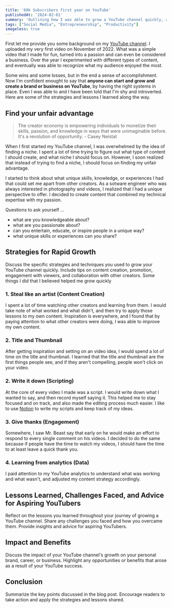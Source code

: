 ```yaml
---
title: '60k Subscribers first year on YouTube'
publishedAt: '2024-02-01'
summary: 'Outlining how I was able to grow a YouTube channel quickly, and some of the lessons I learned along the way.'
tags: ["Social Media", "Entrepreneurship", "Productivity"]
imageless: true
---
```


First let me provide you some background on my [YouTube channel](https:/youtube.com/@brianruizy). I uploaded my very first video on November of 2022. What was a simple video that I made for fun, turned into a passion and can even be considered a business. Over the year I experimented with different types of content, and eventually was able to recognize what my audience enjoyed the most.

Some wins and some losses, but in the end a sense of accomplishment. Now I'm confident enought to say that **anyone can start and grow and create a brand or business on YouTube**, by having the right systems in place. Even I was able to and I have been told that I'm shy and introverted. Here are some of the strategies and lessons I learned along the way.

## Find your unfair advantage

>The creator economy is empowering individuals to monetize their skills, passion, and knowledge in ways that were unimaginable before. It's a revolution of opportunity. - Casey Neistat

When I first started my YouTube channel, I was overwhelmed by the idea of finding a niche. I spent a lot of time trying to figure out what type of content I should create, and what niche I should focus on. However, I soon realized that instead of trying to find a niche, I should focus on finding my unfair advantage.

I started to think about what unique skills, knowledge, or experiences I had that could set me apart from other creators. As a sotware engineer who was always interested in photography and videos, I realized that I had a unique perspective to offer. I decided to create content that combined my technical expertise with my passion.

Questions to ask yourself ...

- what are you knowledgeable about?
- what are you passionate about?
- can you entertain, educate, or inspire people in a unique way?
- what unique skills or experiences can you share?

## Strategies for Rapid Growth

Discuss the specific strategies and techniques you used to grow your YouTube channel quickly.
Include tips on content creation, promotion, engagement with viewers, and collaboration with other creators. Some things I did that I believed helped me grow quickly

### 1. Steal like an artist (Content Creation)

I spent a lot of time watching other creators and learning from them. I would take note of what worked and what didn't, and then try to apply those lessons to my own content. Inspiration is everywhere, and I found that by paying attention to what other creators were doing, I was able to improve my own content.

### 2. Title and Thumbnail

After getting inspiration and setting on an video idea, I would spend a lot of time on the title and thumbnail. I learned that the title and thumbnail are the first things people see, and if they aren't compelling, people won't click on your video.

### 2. Write it down (Scripting)

At the core of every video I made was a script. I would write down what I wanted to say, and then record myself saying it. This helped me to stay focused and on track, and also made the editing process much easier. I like to use [Notion](https://ntn.so/BrianRuiz2 ) to write my scripts and keep track of my ideas.

### 3. Give thanks (Engagement)

Somewhere, I saw Mr. Beast say that early on he would make an effort to respond to every single comment on his videos. I decided to do the same because if people have the time to watch my videos, I should have the time to at least leave a quick thank you.

### 4. Learning from analytics (Data)

I paid attention to my YouTube analytics to understand what was working and what wasn't, and adjusted my content strategy accordingly.

## Lessons Learned, Challenges Faced, and Advice for Aspiring YouTubers

Reflect on the lessons you learned throughout your journey of growing a YouTube channel.
Share any challenges you faced and how you overcame them.
Provide insights and advice for aspiring YouTubers.

## Impact and Benefits

Discuss the impact of your YouTube channel's growth on your personal brand, career, or business.
Highlight any opportunities or benefits that arose as a result of your YouTube success.

## Conclusion

Summarize the key points discussed in the blog post.
Encourage readers to take action and apply the strategies and lessons shared.